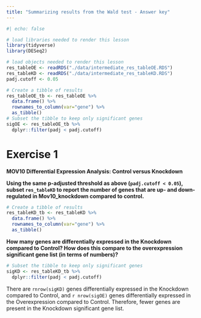 ```yaml
---
title: "Summarizing results from the Wald test - Answer key"
---
```


```r
#| echo: false

# load libraries needed to render this lesson
library(tidyverse)
library(DESeq2)

# load objects needed to render this lesson
res_tableOE <- readRDS("./data/intermediate_res_tableOE.RDS")
res_tableKD <- readRDS("./data/intermediate_res_tableKD.RDS")
padj.cutoff <- 0.05

# Create a tibble of results
res_tableOE_tb <- res_tableOE %>%
  data.frame() %>%
  rownames_to_column(var="gene") %>% 
  as_tibble()
# Subset the tibble to keep only significant genes
sigOE <- res_tableOE_tb %>%
  dplyr::filter(padj < padj.cutoff)
```

# Exercise 1

**MOV10 Differential Expression Analysis: Control versus Knockdown**

**Using the same p-adjusted threshold as above (`padj.cutoff < 0.05`), subset `res_tableKD` to report the number of genes that are up- and down-regulated in Mov10_knockdown compared to control.**

```r
# Create a tibble of results
res_tableKD_tb <- res_tableKD %>%
  data.frame() %>%
  rownames_to_column(var="gene") %>% 
  as_tibble()
```

**How many genes are differentially expressed in the Knockdown compared to Control? How does this compare to the overexpression significant gene list (in terms of numbers)?**

```r
# Subset the tibble to keep only significant genes
sigKD <- res_tableKD_tb %>%
  dplyr::filter(padj < padj.cutoff)
```

There are `rnrow(sigKD)` genes differentially expressed in the Knockdown compared to Control, and `r nrow(sigOE)` genes differentially expressed in the Overexpression compared to Control. Therefore, fewer genes are present in the Knockdown significant gene list.